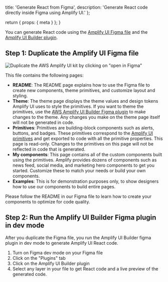   title: 'Generate React from Figma',
  description: 'Generate React code directly inside Figma using Amplify UI.'
};

  return {
    props: {
      meta
    }
  };
}

You can generate React code using the [Amplify UI Figma file](https://www.figma.com/community/file/1047600760128127424) and the [Amplify UI Builder plugin](https://www.figma.com/community/plugin/1040722185526429545).

## Step 1: Duplicate the Amplify UI Figma file

![Duplicate the AWS Amplify UI kit by clicking on "open in Figma"](/images/console/ui-figma-file.png)

This file contains the following pages:

- **README**: The README page explains how to use the Figma file to create new components, theme primitives, and customize layout and styling.
- **Theme**: The theme page displays the theme values and design tokens Amplify UI uses to style the primitives. If you want to theme the primitives, use the [AWS Amplify UI Builder Figma plugin](https://www.figma.com/community/plugin/1040722185526429545) to make changes to the theme. Any changes you make on the theme page itself will not be generated in code.
- **Primitives**: Primitives are building-block components such as alerts, buttons, and badges. These primitives correspond to the [Amplify UI primitives](https://ui.docs.amplify.aws/react/components) and get exported to code with all the primitive properties. This page is read-only. Changes to the primitives on this page will not be reflected in code that is generated.
- **My components**: This page contains all of the custom components built using the primitives. Amplify provides dozens of components such as news feed, social media, and marketing hero components to get you started. Customize these to match your needs or build your own components.
- **Examples**: This is for demonstration purposes only, to show designers how to use our components to build entire pages.

Please follow the README in our Figma file to learn how to create your components to optimize for code quality.

## Step 2: Run the Amplify UI Builder Figma plugin in dev mode

After you duplicate the Figma file, you run the Amplify UI Builder figma plugin in dev mode to generate Amplify UI React code.

1. Turn on Figma dev mode on your Figma file
2. Click on the "Plugins" tab
3. Click on the Amplify UI Builder plugin
4. Select any layer in your file to get React code and a live preview of the generated code.
